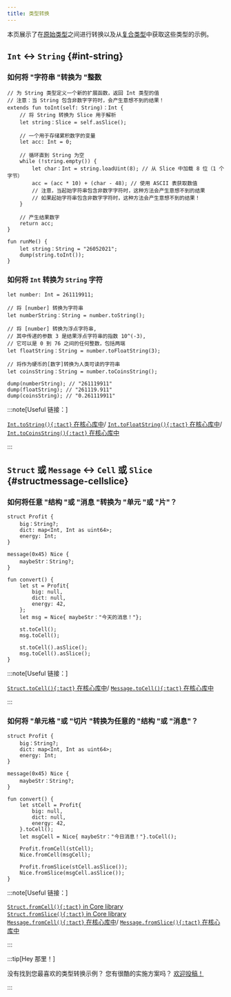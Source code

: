 ```yaml
---
title: 类型转换
---
```


本页展示了在[原始类型][p]之间进行转换以及从[复合类型](/book/types#composite-types)中获取这些类型的示例。

## `Int` ↔ `String` {#int-string}

### 如何将 "字符串 "转换为 "整数

```tact
// 为 String 类型定义一个新的扩展函数，返回 Int 类型的值
// 注意：当 String 包含非数字字符时，会产生意想不到的结果！
extends fun toInt(self: String)：Int {
    // 将 String 转换为 Slice 用于解析
    let string：Slice = self.asSlice();

    // 一个用于存储累积数字的变量
    let acc: Int = 0;

    // 循环直到 String 为空
    while (!string.empty()) {
        let char：Int = string.loadUint(8); // 从 Slice 中加载 8 位（1 个字节）
        acc = (acc * 10) + (char - 48); // 使用 ASCII 表获取数值
        // 注意，当起始字符串包含非数字字符时，这种方法会产生意想不到的结果
        // 如果起始字符串包含非数字字符时，这种方法会产生意想不到的结果！
    }

    // 产生结果数字
    return acc;
}

fun runMe() {
    let string：String = "26052021";
    dump(string.toInt());
}
```

### 如何将 `Int` 转换为 `String` 字符

```tact
let number: Int = 261119911;

// 将 [number] 转换为字符串
let numberString：String = number.toString();

// 将 [number] 转换为浮点字符串,
// 其中传递的参数 3 是结果浮点字符串的指数 10^(-3),
// 它可以是 0 到 76 之间的任何整数，包括两端
let floatString：String = number.toFloatString(3);

// 将作为硬币的[数字]转换为人类可读的字符串
let coinsString：String = number.toCoinsString();

dump(numberString); // "261119911"
dump(floatString); // "261119.911"
dump(coinsString); // "0.261119911"
```

:::note[Useful 链接：]

  [`Int.toString(){:tact}` 在核心库中](/ref/core-strings#inttostring)/
  [`Int.toFloatString(){:tact}` 在核心库中](/ref/core-strings#inttofloatstring)/
  [`Int.toCoinsString(){:tact}` 在核心库中](/ref/core-strings#inttocoinsstring)

:::

## `Struct` 或 `Message` ↔ `Cell` 或 `Slice` {#structmessage-cellslice}

### 如何将任意 "结构 "或 "消息 "转换为 "单元 "或 "片"？

```tact {19-20, 22-23}
struct Profit {
    big：String?;
    dict: map<Int, Int as uint64>;
    energy: Int;
}

message(0x45) Nice {
    maybeStr：String?;
}

fun convert() {
    let st = Profit{
        big: null,
        dict: null,
        energy: 42,
    };
    let msg = Nice{ maybeStr："今天的消息！"};

    st.toCell();
    msg.toCell();

    st.toCell().asSlice();
    msg.toCell().asSlice();
}
```

:::note[Useful 链接：]

  [`Struct.toCell(){:tact}` 在核心库中](/ref/core-cells#structtocell)/
  [`Message.toCell(){:tact}` 在核心库中](/ref/core-cells#messagetocell)

:::

### 如何将 "单元格 "或 "切片 "转换为任意的 "结构 "或 "消息"？

```tact {19-20, 22-23}
struct Profit {
    big：String?;
    dict: map<Int, Int as uint64>;
    energy: Int;
}

message(0x45) Nice {
    maybeStr：String?;
}

fun convert() {
    let stCell = Profit{
        big: null,
        dict: null,
        energy: 42,
    }.toCell();
    let msgCell = Nice{ maybeStr："今日消息！"}.toCell();

    Profit.fromCell(stCell);
    Nice.fromCell(msgCell);

    Profit.fromSlice(stCell.asSlice());
    Nice.fromSlice(msgCell.asSlice());
}
```

:::note[Useful 链接：]

  [`Struct.fromCell(){:tact}` in Core library](/ref/core-cells#structfromcell)\
  [`Struct.fromSlice(){:tact}` in Core library](/ref/core-cells#structfromslice)\
  [`Message.fromCell(){:tact}` 在核心库中](/ref/core-cells#messagefromcell)/
  [`Message.fromSlice(){:tact}` 在核心库中](/ref/core-cells#messagefromslice)

:::

:::tip[Hey 那里！]

  没有找到您最喜欢的类型转换示例？ 您有很酷的实施方案吗？ [欢迎投稿！](https://github.com/tact-lang/tact/issues)

:::

[p]: /book/types#primitive-types
